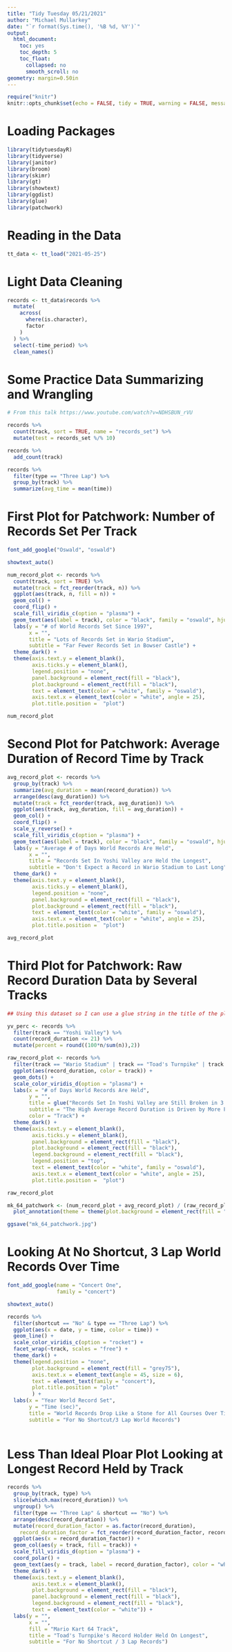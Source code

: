 ```yaml
---
title: "Tidy Tuesday 05/21/2021"
author: "Michael Mullarkey"
date: "`r format(Sys.time(), '%B %d, %Y')`"
output:
  html_document:
    toc: yes
    toc_depth: 5
    toc_float:
      collapsed: no
      smooth_scroll: no
geometry: margin=0.50in
---
```


```r
require("knitr")
knitr::opts_chunk$set(echo = FALSE, tidy = TRUE, warning = FALSE, message = FALSE, include = FALSE)
```

# Loading Packages

```r

library(tidytuesdayR)
library(tidyverse)
library(janitor)
library(broom)
library(skimr)
library(gt)
library(showtext)
library(ggdist)
library(glue)
library(patchwork)

```

# Reading in the Data

```r

tt_data <- tt_load("2021-05-25")

```

# Light Data Cleaning

```r

records <- tt_data$records %>% 
  mutate(
    across(
      where(is.character),
      factor
    )
  ) %>% 
  select(-time_period) %>% 
  clean_names()

```

# Some Practice Data Summarizing and Wrangling

```r

# From this talk https://www.youtube.com/watch?v=NDHSBUN_rVU

records %>% 
  count(track, sort = TRUE, name = "records_set") %>% 
  mutate(test = records_set %/% 10)

records %>% 
  add_count(track)

records %>% 
  filter(type == "Three Lap") %>% 
  group_by(track) %>% 
  summarize(avg_time = mean(time))

```

# First Plot for Patchwork: Number of Records Set Per Track

```r

font_add_google("Oswald", "oswald")

showtext_auto()

num_record_plot <- records %>% 
  count(track, sort = TRUE) %>% 
  mutate(track = fct_reorder(track, n)) %>% 
  ggplot(aes(track, n, fill = n)) + 
  geom_col() +
  coord_flip() +
  scale_fill_viridis_c(option = "plasma") +
  geom_text(aes(label = track), color = "black", family = "oswald", hjust = 1.05, size = 3) +
  labs(y = "# of World Records Set Since 1997",
       x = "",
       title = "Lots of Records Set in Wario Stadium",
       subtitle = "Far Fewer Records Set in Bowser Castle") +
  theme_dark() +
  theme(axis.text.y = element_blank(),
        axis.ticks.y = element_blank(),
        legend.position = "none",
        panel.background = element_rect(fill = "black"),
        plot.background = element_rect(fill = "black"),
        text = element_text(color = "white", family = "oswald"),
        axis.text.x = element_text(color = "white", angle = 25),
        plot.title.position =  "plot")

num_record_plot

```

# Second Plot for Patchwork: Average Duration of Record Time by Track

```r

avg_record_plot <- records %>% 
  group_by(track) %>% 
  summarize(avg_duration = mean(record_duration)) %>% 
  arrange(desc(avg_duration)) %>% 
  mutate(track = fct_reorder(track, avg_duration)) %>% 
  ggplot(aes(track, avg_duration, fill = avg_duration)) + 
  geom_col() +
  coord_flip() +
  scale_y_reverse() +
  scale_fill_viridis_c(option = "plasma") +
  geom_text(aes(label = track), color = "black", family = "oswald", hjust = -.05, size = 3) +
  labs(y = "Average # of Days World Records Are Held",
       x = "",
       title = "Records Set In Yoshi Valley are Held the Longest",
       subtitle = "Don't Expect a Record in Wario Stadium to Last Long") +
  theme_dark() +
  theme(axis.text.y = element_blank(),
        axis.ticks.y = element_blank(),
        legend.position = "none",
        panel.background = element_rect(fill = "black"),
        plot.background = element_rect(fill = "black"),
        text = element_text(color = "white", family = "oswald"),
        axis.text.x = element_text(color = "white", angle = 25),
        plot.title.position =  "plot")

avg_record_plot

```

# Third Plot for Patchwork: Raw Record Duration Data by Several Tracks

```r

## Using this dataset so I can use a glue string in the title of the plot rather than hard coding the number

yv_perc <- records %>% 
  filter(track == "Yoshi Valley") %>% 
  count(record_duration <= 21) %>% 
  mutate(percent = round((100*n/sum(n)),2))

raw_record_plot <- records %>% 
  filter(track == "Wario Stadium" | track == "Toad's Turnpike" | track == "Bowser's Castle" | track == "Yoshi Valley") %>% 
  ggplot(aes(record_duration, color = track)) + 
  geom_dots() +
  scale_color_viridis_d(option = "plasma") +
  labs(x = "# of Days World Records Are Held",
       y = "",
       title = glue("Records Set In Yoshi Valley are Still Broken in 3 Weeks or Less {yv_perc[2,3]}% of the Time"),
       subtitle = "The High Average Record Duration is Driven by More Frequent Long-Term Record Holders Than Other Tracks",
       color = "Track") +
  theme_dark() +
  theme(axis.text.y = element_blank(),
        axis.ticks.y = element_blank(),
        panel.background = element_rect(fill = "black"),
        plot.background = element_rect(fill = "black"),
        legend.background = element_rect(fill = "black"),
        legend.position = "top",
        text = element_text(color = "white", family = "oswald"),
        axis.text.x = element_text(color = "white", angle = 25),
        plot.title.position =  "plot")

raw_record_plot

```

```r

mk_64_patchwork <- (num_record_plot + avg_record_plot) / (raw_record_plot) +
  plot_annotation(theme = theme(plot.background = element_rect(fill = "black"), panel.background = element_rect(fill = "black")))

ggsave("mk_64_patchwork.jpg")

```

# Looking At No Shortcut, 3 Lap World Records Over Time

```r

font_add_google(name = "Concert One",
                family = "concert")

showtext_auto()

records %>% 
  filter(shortcut == "No" & type == "Three Lap") %>% 
  ggplot(aes(x = date, y = time, color = time)) +
  geom_line() +
  scale_color_viridis_c(option = "rocket") +
  facet_wrap(~track, scales = "free") +
  theme_dark() +
  theme(legend.position = "none",
        plot.background = element_rect(fill = "grey75"),
        axis.text.x = element_text(angle = 45, size = 6),
        text = element_text(family = "concert"),
        plot.title.position = "plot"
        ) +
  labs(x = "Year World Record Set",
       y = "Time (sec)",
       title = "World Records Drop Like a Stone for All Courses Over Time",
       subtitle = "For No Shortcut/3 Lap World Records")
  

```

# Less Than Ideal Ploar Plot Looking at Longest Record Held by Track

```r

records %>% 
  group_by(track, type) %>% 
  slice(which.max(record_duration)) %>% 
  ungroup() %>% 
  filter(type == "Three Lap" & shortcut == "No") %>% 
  arrange(desc(record_duration)) %>% 
  mutate(record_duration_factor = as.factor(record_duration),
    record_duration_factor = fct_reorder(record_duration_factor, record_duration, .desc = TRUE)) %>% 
  ggplot(aes(x = record_duration_factor)) +
  geom_col(aes(y = track, fill = track)) +
  scale_fill_viridis_d(option = "plasma") +
  coord_polar() +
  geom_text(aes(y = track, label = record_duration_factor), color = "white") +
  theme_dark() +
  theme(axis.text.y = element_blank(),
        axis.text.x = element_blank(),
        plot.background = element_rect(fill = "black"),
        panel.background = element_rect(fill = "black"),
        legend.background = element_rect(fill = "black"),
        text = element_text(color = "white")) +
  labs(y = "",
       x = "",
       fill = "Mario Kart 64 Track",
       title = "Toad's Turnpike's Record Holder Held On Longest",
       subtitle = "For No Shortcut / 3 Lap Records")

```